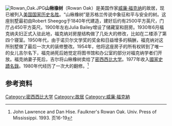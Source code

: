 [[File:Rowan_Oak.JPG|thumb]]'''山楸橡树'''（Rowan Oak）是美国作家[[威廉·福克纳|威廉·福克纳]]的故居，现已被列入[[美国国家历史名胜|美国国家历史名胜]]。“山楸橡树”是苏格兰传说中象征和平与安全的树。这座别墅最初由Robert Sheegog于1840年代建造，建好后约有2500平方英尺，门厅占450平方英尺。1900年左右Julia Bailey增设了储藏室和厨房。1930年6月福克纳夫妇正式入驻此地，福克纳对房屋结构做了几处大的修改，比如在二楼添了第四个寝室。1950年代，由于诺贝尔文学奖的奖金和日益增多的稿酬，福克纳对这所别墅做了最后一次大的装修整改。1954年，他将这座房子的所有权转到了唯一的女儿吉尔名下，福克纳死后她觉定将图书馆和办公室的部分对福克纳学者们开放。福克纳妻子死后，吉尔将山楸橡树卖给了[[密西西比大学|密西西比大学]]。1977年收入[[國家史蹟名錄|國家史蹟名錄]]。1980年代经历了一次大的翻修。<ref>John Lawrence and Dan Hise. Faulkner's Rowan Oak. Univ. Press of Mississippi. 1993. 页16-19</ref>

==参考资料==
{{reflist}}

[[Category:密西西比大学|Category:密西西比大学]]
[[Category:故居|Category:故居]]
[[Category:威廉·福克納|Category:威廉·福克納]]
